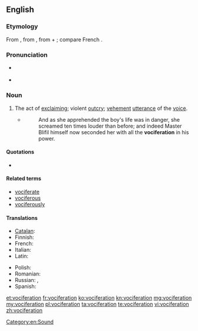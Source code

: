 {{was wotd|2010|January|1}}
{{also|vocifération}}
==English==

===Etymology===
From {{etyl|la}} {{term|vociferatio|vōciferātiō|lang=la}}, from {{term|vociferor|vōciferor|shout|lang=la}}, from {{term|vox|vōx|voice|lang=la}} + {{term|fero|ferō|carry|lang=la}}; compare French {{term|vocifération|lang=fr}}.

===Pronunciation===
* {{a|UK}} {{IPA|/vəʊˌsɪf.əˈɹeɪ.ʃən/}}
* {{a|US}} {{IPA|/voʊˌsɪf.əˈɹeɪ.ʃən/}}

===Noun===
{{en-noun}}

# The act of [[exclaim]]ing; violent [[outcry]]; [[vehement]] [[utterance]] of the [[voice]].
#* {{RQ:Fielding Tom Jones|IV|iii}}
#*: And as she apprehended the boy's life was in danger, she screamed ten times louder than before; and indeed Master Blifil himself now seconded her with all the '''vociferation''' in his power.

====Quotations====
* {{seeCites}}

====Related terms====
* [[vociferate]]
* [[vociferous]]
* [[vociferously]]

====Translations====
{{trans-top|act of exclaiming; violent outcry}}
* [[Catalan]]: {{t|ca|vociferació|f}}
* Finnish: {{t-|fi|huuto}}
* French: {{t+|fr|vocifération|f}}
* Italian: {{t|it|urla}}
* Latin: {{t|la|vociferatio|f|alt=vōciferātiō}}
{{trans-mid}}
* Polish: {{t|pl|krzyk|m}}
* Romanian: {{t|ro|vociferare|f}}
* Russian: {{t+|ru|крик|tr=krik}},  {{t+|ru|шум|tr=šum}}
* Spanish: {{t|es|vociferación}}
{{trans-bottom}}

[[Category:en:Sound]]

[[et:vociferation]]
[[fr:vociferation]]
[[ko:vociferation]]
[[kn:vociferation]]
[[mg:vociferation]]
[[my:vociferation]]
[[pl:vociferation]]
[[ta:vociferation]]
[[te:vociferation]]
[[vi:vociferation]]
[[zh:vociferation]]